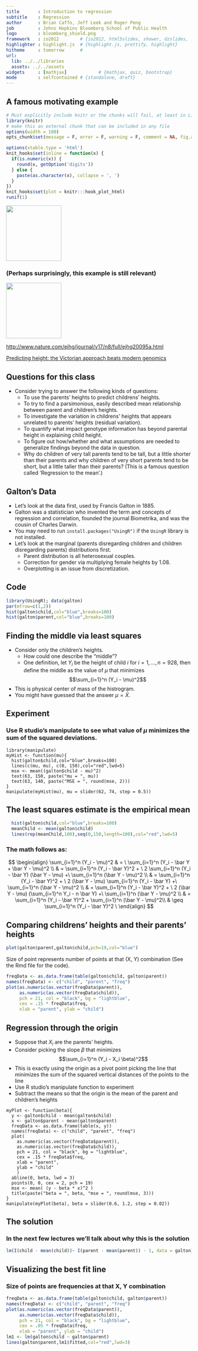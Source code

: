 ```yaml
---
title       : Introduction to regression
subtitle    : Regression
author      : Brian Caffo, Jeff Leek and Roger Peng
job         : Johns Hopkins Bloomberg School of Public Health
logo        : bloomberg_shield.png
framework   : io2012        # {io2012, html5slides, shower, dzslides, ...}
highlighter : highlight.js  # {highlight.js, prettify, highlight}
hitheme     : tomorrow      # 
url:
  lib: ../../libraries
  assets: ../../assets
widgets     : [mathjax]            # {mathjax, quiz, bootstrap}
mode        : selfcontained # {standalone, draft}
---
```

## A famous motivating example

```r
# Must explicitly include knitr or the chunks will fail, at least in Linux
library(knitr)
# make this an external chunk that can be included in any file
options(width = 100)
opts_chunk$set(message = F, error = F, warning = F, comment = NA, fig.align = 'center', dpi = 100, tidy = F, cache.path = '.cache/', fig.path = 'fig/')

options(xtable.type = 'html')
knit_hooks$set(inline = function(x) {
  if(is.numeric(x)) {
    round(x, getOption('digits'))
  } else {
    paste(as.character(x), collapse = ', ')
  }
})
knit_hooks$set(plot = knitr:::hook_plot_html)
runif(1)
```

<img class=center src=fig/galton.jpg height=150>

### (Perhaps surprisingly, this example is still relevant)

<img class=center src=fig/height.png height=150>

[http://www.nature.com/ejhg/journal/v17/n8/full/ejhg20095a.html](http://www.nature.com/ejhg/journal/v17/n8/full/ejhg20095a.html)

[Predicting height: the Victorian approach beats modern genomics](http://www.wired.com/wiredscience/2009/03/predicting-height-the-victorian-approach-beats-modern-genomics/)


## Questions for this class
* Consider trying to answer the following kinds of questions:
  * To use the parents' heights to predict childrens' heights.
  * To try to find a parsimonious, easily described mean 
    relationship between parent and children's heights.
  * To investigate the variation in childrens' heights that appears 
  unrelated to parents' heights (residual variation).
  * To quantify what impact genotype information has beyond parental height in explaining child height.
  * To figure out how/whether and what assumptions are needed to
    generalize findings beyond the data in question.  
  * Why do children of very tall parents tend to be 
    tall, but a little shorter than their parents and why children of very short parents tend to be short, but a little taller than their parents? (This is a famous question called 'Regression to the mean'.)


## Galton's Data

* Let's look at the data first, used by Francis Galton in 1885. 
* Galton was a statistician who invented the term and concepts
  of regression and correlation, founded the journal Biometrika,
  and was the cousin of Charles Darwin.
* You may need to run `install.packages("UsingR")` if the `UsingR` library is not installed.
* Let's look at the marginal (parents disregarding children and children disregarding parents) distributions first. 
  * Parent distribution is all heterosexual couples.
  * Correction for gender via multiplying female heights by 1.08.
  * Overplotting is an issue from discretization.


## Code

```r
library(UsingR); data(galton)
par(mfrow=c(1,2))
hist(galton$child,col="blue",breaks=100)
hist(galton$parent,col="blue",breaks=100)
```


## Finding the middle via least squares
* Consider only the children's heights. 
  * How could one describe the "middle"?
  * One definition, let $Y_i$ be the height of child $i$ for $i = 1, \ldots, n = 928$, then define the middle as the value of $\mu$
  that minimizes $$\sum_{i=1}^n (Y_i - \mu)^2$$
* This is physical center of mass of the histrogram.
* You might have guessed that the answer $\mu = \bar X$.



## Experiment
### Use R studio's manipulate to see what value of $\mu$ minimizes the sum of the squared deviations.

```
library(manipulate)
myHist <- function(mu){
  hist(galton$child,col="blue",breaks=100)
  lines(c(mu, mu), c(0, 150),col="red",lwd=5)
  mse <- mean((galton$child - mu)^2)
  text(63, 150, paste("mu = ", mu))
  text(63, 140, paste("MSE = ", round(mse, 2)))
}
manipulate(myHist(mu), mu = slider(62, 74, step = 0.5))
```


## The least squares estimate is the empirical mean
```r
  hist(galton$child,col="blue",breaks=100)
  meanChild <- mean(galton$child)
  lines(rep(meanChild,100),seq(0,150,length=100),col="red",lwd=5)
```


### The math follows as:
$$ 
\begin{align} 
\sum_{i=1}^n (Y_i - \mu)^2 & = \
\sum_{i=1}^n (Y_i - \bar Y + \bar Y - \mu)^2 \\ 
& = \sum_{i=1}^n (Y_i - \bar Y)^2 + \
2 \sum_{i=1}^n (Y_i - \bar Y)  (\bar Y - \mu) +\
\sum_{i=1}^n (\bar Y - \mu)^2 \\
& = \sum_{i=1}^n (Y_i - \bar Y)^2 + \
2 (\bar Y - \mu) \sum_{i=1}^n (Y_i - \bar Y)  +\
\sum_{i=1}^n (\bar Y - \mu)^2 \\
& = \sum_{i=1}^n (Y_i - \bar Y)^2 + \
2 (\bar Y - \mu)  (\sum_{i=1}^n Y_i - n \bar Y) +\
\sum_{i=1}^n (\bar Y - \mu)^2 \\
& = \sum_{i=1}^n (Y_i - \bar Y)^2 + \sum_{i=1}^n (\bar Y - \mu)^2\\ 
& \geq \sum_{i=1}^n (Y_i - \bar Y)^2 \
\end{align} 
$$


## Comparing childrens' heights and their parents' heights

```r
plot(galton$parent,galton$child,pch=19,col="blue")
```


Size of point represents number of points at that (X, Y) combination (See the Rmd file for the code).

```r
freqData <- as.data.frame(table(galton$child, galton$parent))
names(freqData) <- c("child", "parent", "freq")
plot(as.numeric(as.vector(freqData$parent)), 
     as.numeric(as.vector(freqData$child)),
     pch = 21, col = "black", bg = "lightblue",
     cex = .15 * freqData$freq, 
     xlab = "parent", ylab = "child")
```


## Regression through the origin
* Suppose that $X_i$ are the parents' heights.
* Consider picking the slope $\beta$ that minimizes $$\sum_{i=1}^n (Y_i - X_i \beta)^2$$
* This is exactly using the origin as a pivot point picking the
line that minimizes the sum of the squared vertical distances
of the points to the line
* Use R studio's  manipulate function to experiment
* Subtract the means so that the origin is the mean of the parent
and children's heights


```
myPlot <- function(beta){
  y <- galton$child - mean(galton$child)
  x <- galton$parent - mean(galton$parent)
  freqData <- as.data.frame(table(x, y))
  names(freqData) <- c("child", "parent", "freq")
  plot(
    as.numeric(as.vector(freqData$parent)), 
    as.numeric(as.vector(freqData$child)),
    pch = 21, col = "black", bg = "lightblue",
    cex = .15 * freqData$freq, 
    xlab = "parent", 
    ylab = "child"
    )
  abline(0, beta, lwd = 3)
  points(0, 0, cex = 2, pch = 19)
  mse <- mean( (y - beta * x)^2 )
  title(paste("beta = ", beta, "mse = ", round(mse, 3)))
}
manipulate(myPlot(beta), beta = slider(0.6, 1.2, step = 0.02))
```


## The solution 
### In the next few lectures we'll talk about why this is the solution
```r
lm(I(child - mean(child))~ I(parent - mean(parent)) - 1, data = galton)
```


## Visualizing the best fit line
### Size of points are frequencies at that X, Y combination
```r
freqData <- as.data.frame(table(galton$child, galton$parent))
names(freqData) <- c("child", "parent", "freq")
plot(as.numeric(as.vector(freqData$parent)), 
     as.numeric(as.vector(freqData$child)),
     pch = 21, col = "black", bg = "lightblue",
     cex = .05 * freqData$freq, 
     xlab = "parent", ylab = "child")
lm1 <- lm(galton$child ~ galton$parent)
lines(galton$parent,lm1$fitted,col="red",lwd=3)
```

